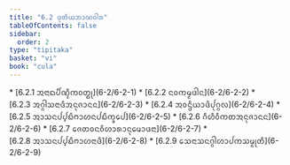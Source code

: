 ```yaml
---
title: "6.2 ᨴᩩᨲᩥᨿᨽᩣᨱᩅᩤᩁ"
tableOfContents: false
sidebar:
  order: 2
type: "tipitaka"
basket: "vi"
book: "cula"
---
```



<DynamicBreadcrumb />



<TableOfContents book="cula" section="6.2">
* [6.2.1 ᩋᨶᩣᨳᨸᩥᨱ᩠ᨯᩥᨠᩅᨲ᩠ᨳᩩ](6-2/6-2-1)
* [6.2.2 ᨶᩅᨠᨾ᩠ᨾᨴᩤᨶ](6-2/6-2-2)
* [6.2.3 ᩋᨣ᩠ᨣᩤᩈᨶᩣᨴᩥᩋᨶᩩᨩᩣᨶᨶ](6-2/6-2-3)
* [6.2.4 ᩋᩅᨶ᩠ᨴᩥᨿᩣᨴᩥᨸᩩᨣ᩠ᨣᩃ](6-2/6-2-4)
* [6.2.5 ᩋᩣᩈᨶᨸ᩠ᨸᨭᩥᨻᩣᩉᨶᨸᨭᩥᨠ᩠ᨡᩮᨸ](6-2/6-2-5)
* [6.2.6 ᨣᩥᩉᩥᩅᩥᨠᨲᩋᨶᩩᨩᩣᨶᨶ](6-2/6-2-6)
* [6.2.7 ᨩᩮᨲᩅᨶᩅᩥᩉᩣᩁᩣᨶᩩᨾᩮᩣᨴᨶᩣ](6-2/6-2-7)
* [6.2.8 ᩋᩣᩈᨶᨸ᩠ᨸᨭᩥᨻᩣᩉᨶᩣᨴᩥ](6-2/6-2-8)
* [6.2.9 ᩈᩮᨶᩣᩈᨶᨣ᩠ᨣᩤᩉᩣᨸᨠᩈᨾ᩠ᨾᩩᨲᩥ](6-2/6-2-9)
</TableOfContents>